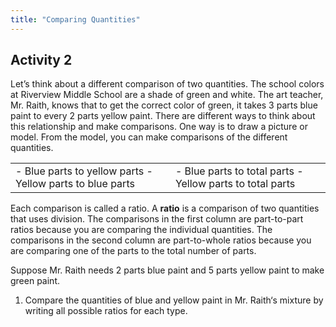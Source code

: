 ```yaml
---
title: "Comparing Quantities"
---
```


## Activity 2

Let’s think about a different comparison of two quantities.
<Scenario>
The school colors at Riverview Middle School are a shade of green and white. 
The art teacher, Mr. Raith, knows that to get the correct color of green, it takes 3 parts blue paint to every 2 parts yellow paint.
</Scenario>
There are different ways to think about this
relationship and make comparisons. One way is to
draw a picture or model.
From the model, you can make comparisons of the
different quantities. 
<table>
    <tbody>
        <tr>
            <td>
            - Blue parts to yellow parts
            - Yellow parts to blue parts
            </td>
            <td>
            - Blue parts to total parts
            - Yellow parts to total parts
            </td>
        </tr>
    </tbody>
</table>

Each comparison is called a ratio. A **ratio** is a comparison of two quantities that uses
division. The comparisons in the first column are part-to-part ratios because you are
comparing the individual quantities. The comparisons in the second column are
part-to-whole ratios because you are comparing one of the parts to the total number
of parts.

<Scenario>
Suppose Mr. Raith needs 2 parts blue paint and 5 parts yellow paint to make
green paint.
</Scenario>

1. Compare the quantities of blue and yellow paint in Mr. Raith‘s mixture by writing all
possible ratios for each type. 

<Table
    rows={[
        ['a. Part-to-part ratios', 'b. Part-to-whole ratios'],
        ['What is the difference between the part-to-part ratios that you wrote?', 
        'What is the difference between the part-to-whole ratios that you wrote?'],
    ]}
/>